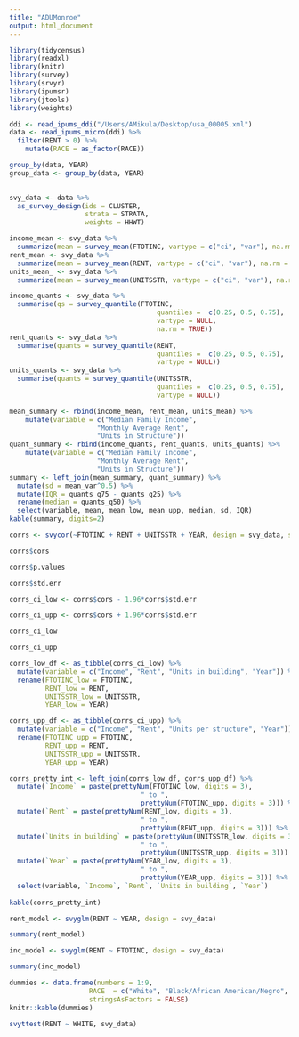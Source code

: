```yaml
---
title: "ADUMonroe"
output: html_document
---
```


```r
library(tidycensus)
library(readxl)
library(knitr)
library(survey)
library(srvyr)
library(ipumsr)
library(jtools)
library(weights)
```


```r
ddi <- read_ipums_ddi("/Users/AMikula/Desktop/usa_00005.xml")
data <- read_ipums_micro(ddi) %>%
  filter(RENT > 0) %>%
    mutate(RACE = as_factor(RACE)) 
```

```r
group_by(data, YEAR)
group_data <- group_by(data, YEAR)
  
```



```r
svy_data <- data %>%
  as_survey_design(ids = CLUSTER,
                   strata = STRATA,
                   weights = HHWT)
```

```r
income_mean <- svy_data %>%
  summarize(mean = survey_mean(FTOTINC, vartype = c("ci", "var"), na.rm = TRUE))
rent_mean <- svy_data %>%
  summarize(mean = survey_mean(RENT, vartype = c("ci", "var"), na.rm = TRUE))
units_mean_ <- svy_data %>%
  summarize(mean = survey_mean(UNITSSTR, vartype = c("ci", "var"), na.rm = TRUE))
```

```r
income_quants <- svy_data %>%
  summarise(qs = survey_quantile(FTOTINC, 
                                     quantiles =  c(0.25, 0.5, 0.75),
                                     vartype = NULL,
                                     na.rm = TRUE)) 
rent_quants <- svy_data %>%
  summarise(quants = survey_quantile(RENT, 
                                     quantiles =  c(0.25, 0.5, 0.75),
                                     vartype = NULL)) 
units_quants <- svy_data %>%
  summarise(quants = survey_quantile(UNITSSTR, 
                                     quantiles =  c(0.25, 0.5, 0.75),
                                     vartype = NULL))
```

```r
mean_summary <- rbind(income_mean, rent_mean, units_mean) %>% 
    mutate(variable = c("Median Family Income",
                      "Monthly Average Rent",
                      "Units in Structure"))
quant_summary <- rbind(income_quants, rent_quants, units_quants) %>%
    mutate(variable = c("Median Family Income",
                      "Monthly Average Rent",
                      "Units in Structure"))
summary <- left_join(mean_summary, quant_summary) %>%
  mutate(sd = mean_var^0.5) %>%
  mutate(IQR = quants_q75 - quants_q25) %>%
  rename(median = quants_q50) %>%
  select(variable, mean, mean_low, mean_upp, median, sd, IQR)
kable(summary, digits=2)
```

```r
corrs <- svycor(~FTOTINC + RENT + UNITSSTR + YEAR, design = svy_data, sig.stats = TRUE) 
```

```r
corrs$cors
```

```r
corrs$p.values
```

```r
corrs$std.err
```

```r
corrs_ci_low <- corrs$cors - 1.96*corrs$std.err

corrs_ci_upp <- corrs$cors + 1.96*corrs$std.err
```

```r
corrs_ci_low
```

```r
corrs_ci_upp
```

```r
corrs_low_df <- as_tibble(corrs_ci_low) %>%
  mutate(variable = c("Income", "Rent", "Units in building", "Year")) %>%
  rename(FTOTINC_low = FTOTINC,
         RENT_low = RENT,
         UNITSSTR_low = UNITSSTR,
         YEAR_low = YEAR)

corrs_upp_df <- as_tibble(corrs_ci_upp) %>%
  mutate(variable = c("Income", "Rent", "Units per structure", "Year")) %>%
  rename(FTOTINC_upp = FTOTINC,
         RENT_upp = RENT,
         UNITSSTR_upp = UNITSSTR,
         YEAR_upp = YEAR)

corrs_pretty_int <- left_join(corrs_low_df, corrs_upp_df) %>%
  mutate(`Income` = paste(prettyNum(FTOTINC_low, digits = 3), 
                                 " to ", 
                                 prettyNum(FTOTINC_upp, digits = 3))) %>%
  mutate(`Rent` = paste(prettyNum(RENT_low, digits = 3), 
                                 " to ", 
                                 prettyNum(RENT_upp, digits = 3))) %>%
  mutate(`Units in building` = paste(prettyNum(UNITSSTR_low, digits = 3), 
                                 " to ", 
                                 prettyNum(UNITSSTR_upp, digits = 3))) %>%
  mutate(`Year` = paste(prettyNum(YEAR_low, digits = 3), 
                                 " to ", 
                                 prettyNum(YEAR_upp, digits = 3))) %>%
  select(variable, `Income`, `Rent`, `Units in building`, `Year`)
  
kable(corrs_pretty_int)
```

```r
rent_model <- svyglm(RENT ~ YEAR, design = svy_data)

summary(rent_model)
```

```r
inc_model <- svyglm(RENT ~ FTOTINC, design = svy_data)

summary(inc_model)
```

```r
dummies <- data.frame(numbers = 1:9,
                    RACE  = c("White", "Black/African American/Negro", "American Indian or Alaska Native", "Chinese", "Japanese", "Other Asian or Pacific Islander", "Other race, nec", "Two Major Races", "Three or more major races"),
                    stringsAsFactors = FALSE)
knitr::kable(dummies)
```

```r
svyttest(RENT ~ WHITE, svy_data)
```

```r

```

```r

```

```r

```

```r

```

```r

```

```r

```

```r

```

```r

```

```r

```

```r

```
